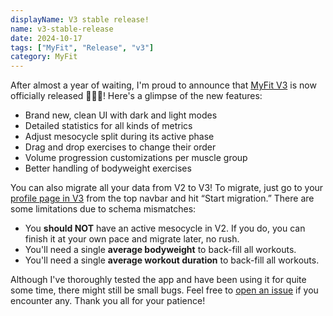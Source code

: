 ```yaml
---
displayName: V3 stable release!
name: v3-stable-release
date: 2024-10-17
tags: ["MyFit", "Release", "v3"]
category: MyFit
---
```


After almost a year of waiting, I'm proud to announce that [MyFit V3](https://my-fit-v3.vercel.app) is now officially released 🎉🎉🎉! Here's a glimpse of the new features:

- Brand new, clean UI with dark and light modes
- Detailed statistics for all kinds of metrics
- Adjust mesocycle split during its active phase
- Drag and drop exercises to change their order
- Volume progression customizations per muscle group
- Better handling of bodyweight exercises

You can also migrate all your data from V2 to V3! To migrate, just go to your [profile page in V3](https://my-fit-v3.vercel.app/profile) from the top navbar and hit “Start migration.” There are some limitations due to schema mismatches:

- You **should NOT** have an active mesocycle in V2. If you do, you can finish it at your own pace and migrate later, no rush.
- You'll need a single **average bodyweight** to back-fill all workouts.
- You'll need a single **average workout duration** to back-fill all workouts.

Although I've thoroughly tested the app and have been using it for quite some time, there might still be small bugs. Feel free to [open an issue](https://github.com/WhyAsh5114/MyFit/issues) if you encounter any. Thank you all for your patience!
